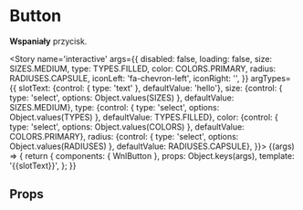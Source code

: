
<Meta title='atoms/Button' component={WnlButton} />

# Button

**Wspaniały** przycisk.

<Story name='interactive'
    args={{
    disabled: false,
    loading: false,
    size: SIZES.MEDIUM,
    type: TYPES.FILLED,
    color: COLORS.PRIMARY,
    radius: RADIUSES.CAPSULE,
    iconLeft: 'fa-chevron-left',
    iconRight: '',
    }}
    argTypes={{
        slotText: {control: { type: 'text' }, defaultValue: 'hello'},
        size: {control: { type: 'select', options: Object.values(SIZES) }, defaultValue: SIZES.MEDIUM},
        type: {control: { type: 'select', options: Object.values(TYPES) }, defaultValue: TYPES.FILLED},
        color: {control: { type: 'select', options: Object.values(COLORS) }, defaultValue: COLORS.PRIMARY},
        radius: {control: { type: 'select', options: Object.values(RADIUSES) }, defaultValue: RADIUSES.CAPSULE},
    }}>
    {(args) => {
        return {
            components: { WnlButton },
            props: Object.keys(args),
            template: '<wnl-button :size="size" :type="type" :disabled="disabled" :loading="loading" :radius="radius" :color="color" :icon-left="iconLeft" :icon-right="iconRight">{{slotText}}</wnl-button>',
        };
    }}
</Story>

## Props

<Props of={WnlButton} />
